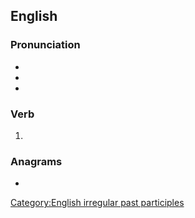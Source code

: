 ==English==

===Pronunciation===
* {{IPA|en|/ˈɪntəɹwəʊvən/}}
* {{audio|en|en-us-interwoven.ogg|Audio (US)}}
* {{rhymes|en|əʊvən|s=4}}

===Verb===
{{head|en|verb form}}

# {{inflection of|en|interweave||past|part}}

===Anagrams===
* {{anagrams|en|a=eeinnortvw|vote-winner}}

[[Category:English irregular past participles]]